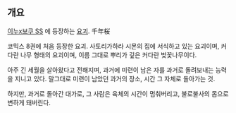 == 개요 ==

[[이누x보쿠 SS]] 에 등장하는 [[요괴]]. 千年桜


코믹스 8권에 처음 등장한 요괴. 사토리가하라 시몬의 집에 서식하고 있는 요괴이며, 커다란 나무 형태의 요괴이며, 이름 그대로 뿌리가 깊은 커다란 벚꽃나무이다.

아주 긴 세월을 살아왔다고 전해지며, 과거에 미련이 남은 자를 과거로 돌려보내는 능력을 지니고 있다. 말그대로 미련이 남았던 과거의 장소, 시간 그 자체로 돌아가는 것.


하지만, 과거로 돌아간 대가로, 그 사람은 육체의 시간이 멈춰버리고, 불로불사의 몸으로 변하게 돼버린다.

